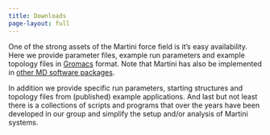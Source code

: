 ```yaml
---
title: Downloads
page-layout: full
---
```

One of the strong assets of the Martini force field is it's easy availability. Here we provide parameter files, example run parameters and example topology files in [Gromacs](http://www.gromacs.org/) format. Note that Martini has also be implemented in [other MD software packages](http://www.ks.uiuc.edu/Research/namd/2.8/ug/node26.html).

In addition we provide specific run parameters, starting structures and topology files from (published) example applications. And last but not least there is a collections of scripts and programs that over the years have been developed in our group and simplify the setup and/or analysis of Martini systems.